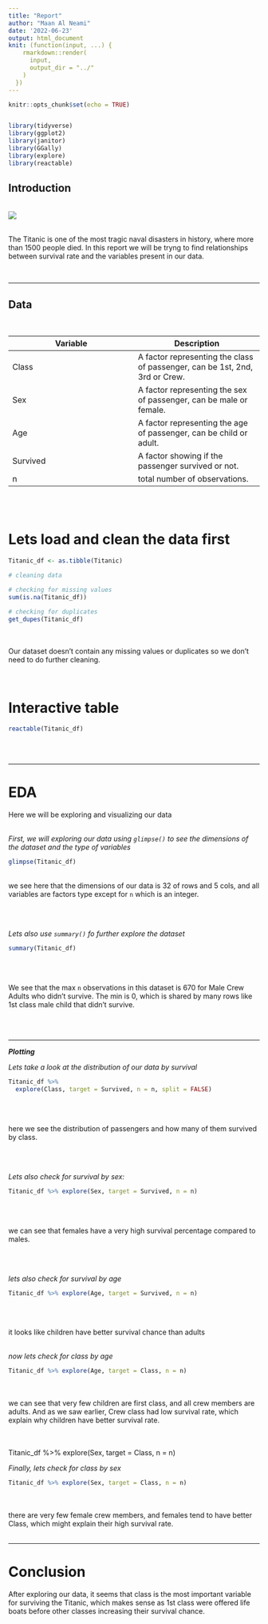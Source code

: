 ```yaml
---
title: "Report"
author: "Maan Al Neami"
date: '2022-06-23'
output: html_document
knit: (function(input, ...) {
    rmarkdown::render(
      input,
      output_dir = "../"
    )
  })
---
```


```r
knitr::opts_chunk$set(echo = TRUE)


library(tidyverse)
library(ggplot2)
library(janitor)
library(GGally)
library(explore)
library(reactable)
```




## Introduction 

<br>
<img src="../../titanic.JPG">
<br>
<br>

The Titanic is one of the most tragic naval disasters in history, where more than 1500 people died. 
In this report we will be tryng to find relationships between survival rate and the variables present in our data.

<br>



---



## Data


<br>


| Variable      | Description |
| ----------- | ----------- |
| Class      | A factor representing the class of passenger, can be 1st, 2nd, 3rd or Crew.       |
| Sex   | A factor representing the sex of passenger, can be male or female.       |
| Age   | A factor representing the age of passenger, can be child or adult.        |
| Survived   | A factor showing if the passenger survived or not.        |
| n   | total number of observations.        |

<br>
<br>

# Lets load and clean the data first

```r
Titanic_df <- as.tibble(Titanic)

# cleaning data

# checking for missing values
sum(is.na(Titanic_df))

# checking for duplicates
get_dupes(Titanic_df)

```

<br>
<br>
Our dataset doesn't contain any missing values or duplicates so we don't need to do further cleaning.

<br>

# Interactive table

```r
reactable(Titanic_df)
```


<br>
<br>



---


# EDA

Here we will be exploring and visualizing our data
<br>
<br>


*First, we will exploring our data using `glimpse()` to see the dimensions of the dataset and the type of variables*

```r
glimpse(Titanic_df)

```

<br>
we see here that the dimensions of our data is 32 of rows and 5 cols, and all variables are factors type except for `n` which is an integer.

<br>
<br>

*Lets also use `summary()` fo further explore the dataset*

```r
summary(Titanic_df)
```

<br>
<br>

We see that the max `n` observations in this dataset is 670 for Male Crew Adults who didn't survive. The min is 0, which is shared by many rows like 1st class male child that didn't survive.

<br>
<br>

---



***Plotting***


*Lets take a look at the distribution of our data by survival*

```r
Titanic_df %>%
  explore(Class, target = Survived, n = n, split = FALSE)
```

<br>
<br>

here we see the distribution of passengers and how many of them survived by class. 




<br>
<br>


*Lets also check for survival by sex:*


```r
Titanic_df %>% explore(Sex, target = Survived, n = n)
```

<br>
<br>

we can see that females have a very high survival percentage compared to males. 

<br>
<br>

*lets also check for survival by age*

```r
Titanic_df %>% explore(Age, target = Survived, n = n) 

```

<br>
<br>

it looks like children have better survival chance than adults
<br>
<br>

*now lets check for class by age*


```r
Titanic_df %>% explore(Age, target = Class, n = n)
```

<br>
<br>
we can see that very few children are first class, and all crew members are adults. And as we saw earlier, Crew class had low survival rate, which explain why children have better survival rate.

<br>
<br>
Titanic_df %>% explore(Sex, target = Class, n = n)

*Finally, lets check for class by sex*


```r
Titanic_df %>% explore(Sex, target = Class, n = n)
```

<br>
<br>
there are very few female crew members, and females tend to have better Class, which might explain their high survival rate.
<br>
<br>

---

# Conclusion


After exploring our data, it seems that class is the most important variable for surviving the Titanic, which makes sense as 1st class were offered life boats before other classes increasing their survival chance. 

<br>
<br>


